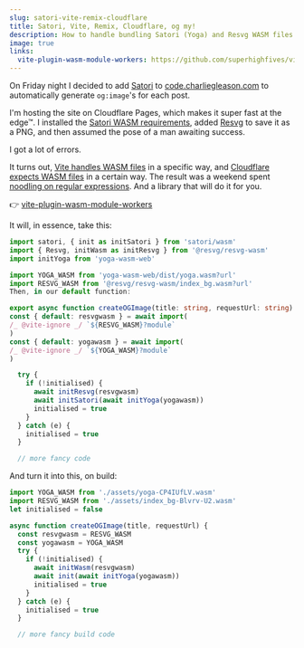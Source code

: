 ```yaml
---
slug: satori-vite-remix-cloudflare
title: Satori, Vite, Remix, Cloudflare, og my!
description: How to handle bundling Satori (Yoga) and Resvg WASM files for both Vite and Cloudflare.
image: true
links:
  vite-plugin-wasm-module-workers: https://github.com/superhighfives/vite-plugin-wasm-module-workers
---
```


On Friday night I decided to add [Satori](https://github.com/vercel/satori) to [code.charliegleason.com](https://github.com/superhighfives/code.charliegleason.com/) to automatically generate `og:image`'s for each post.

I'm hosting the site on Cloudflare Pages, which makes it super fast at the edge™. I installed the [Satori WASM requirements](https://github.com/vercel/satori?tab=readme-ov-file#runtime-and-wasm), added [Resvg](https://github.com/RazrFalcon/resvg) to save it as a PNG, and then assumed the pose of a man awaiting success.

I got a lot of errors.

It turns out, [Vite handles WASM files](https://vitejs.dev/guide/features#accessing-the-webassembly-module) in a specific way, and [Cloudflare expects WASM files](https://developers.cloudflare.com/workers/runtime-apis/webassembly/javascript/) in a certain way. The result was a weekend spent [noodling on regular expressions](https://github.com/superhighfives/vite-plugin-wasm-module-workers/blob/main/src/index.ts#L21). And a library that will do it for you.

👉 [vite-plugin-wasm-module-workers](https://github.com/superhighfives/vite-plugin-wasm-module-workers)

It will, in essence, take this:

  ```ts
  import satori, { init as initSatori } from 'satori/wasm'
  import { Resvg, initWasm as initResvg } from '@resvg/resvg-wasm'
  import initYoga from 'yoga-wasm-web'

import YOGA_WASM from 'yoga-wasm-web/dist/yoga.wasm?url'
import RESVG_WASM from '@resvg/resvg-wasm/index_bg.wasm?url'
Then, in our default function:

export async function createOGImage(title: string, requestUrl: string) {
const { default: resvgwasm } = await import(
/_ @vite-ignore _/ `${RESVG_WASM}?module`
)
const { default: yogawasm } = await import(
/_ @vite-ignore _/ `${YOGA_WASM}?module`
)

    try {
      if (!initialised) {
        await initResvg(resvgwasm)
        await initSatori(await initYoga(yogawasm))
        initialised = true
      }
    } catch (e) {
      initialised = true
    }

    // more fancy code

````

And turn it into this, on build:

```ts
import YOGA_WASM from './assets/yoga-CP4IUfLV.wasm'
import RESVG_WASM from './assets/index_bg-Blvrv-U2.wasm'
let initialised = false

async function createOGImage(title, requestUrl) {
  const resvgwasm = RESVG_WASM
  const yogawasm = YOGA_WASM
  try {
    if (!initialised) {
      await initWasm(resvgwasm)
      await init(await initYoga(yogawasm))
      initialised = true
    }
  } catch (e) {
    initialised = true
  }

  // more fancy build code
````
